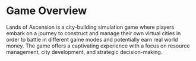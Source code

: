 # Game Overview

Lands of Ascension is a city-building simulation game where players embark on a journey to construct and manage their own virtual cities in order to battle in different game modes and potentially earn real world money. The game offers a captivating experience with a focus on resource management, city development, and strategic decision-making.
